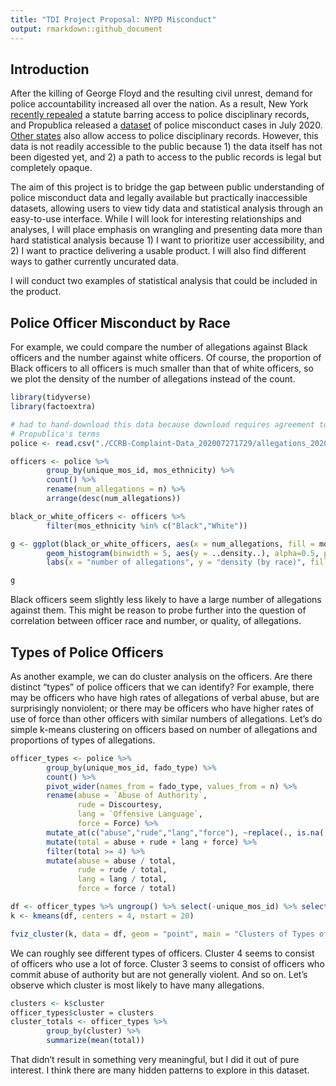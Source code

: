 ```yaml
---
title: "TDI Project Proposal: NYPD Misconduct"
output: rmarkdown::github_document
---
```


## Introduction
After the killing of George Floyd and the resulting civil unrest, demand for police accountability increased all over the nation. As a result, New York [recently repealed](https://www.innocenceproject.org/in-a-historic-victory-the-new-york-legislature-repeals-50-a-requiring-full-disclosure-of-police-disciplinary-records/) a statute barring access to police disciplinary records, and Propublica released a [dataset](https://www.propublica.org/datastore/dataset/civilian-complaints-against-new-york-city-police-officers) of police misconduct cases in July 2020. [Other states](https://project.wnyc.org/disciplinary-records/) also allow access to police disciplinary records. However, this data is not readily accessible to the public because 1) the data itself has not been digested yet, and 2) a path to access to the public records is legal but completely opaque. 

The aim of this project is to bridge the gap between public understanding of police misconduct data and legally available but practically inaccessible datasets, allowing users to view tidy data and statistical analysis through an easy-to-use interface. While I will look for interesting relationships and analyses, I will place emphasis on wrangling and presenting data more than hard statistical analysis because 1) I want to prioritize user accessibility, and 2) I want to practice delivering a usable product. I will also find different ways to gather currently uncurated data.

I will conduct two examples of statistical analysis that could be included in the product.

## Police Officer Misconduct by Race

For example, we could compare the number of allegations against Black officers and the number against white officers. Of course, the proportion of Black officers to all officers is much smaller than that of white officers, so we plot the density of the number of allegations instead of the count.
```r
library(tidyverse)
library(factoextra)
```

```r
# had to hand-download this data because download requires agreement to
# Propublica's terms
police <- read.csv("./CCRB-Complaint-Data_202007271729/allegations_202007271729.csv")

officers <- police %>% 
        group_by(unique_mos_id, mos_ethnicity) %>% 
        count() %>%
        rename(num_allegations = n) %>%
        arrange(desc(num_allegations))

black_or_white_officers <- officers %>% 
        filter(mos_ethnicity %in% c("Black","White"))

g <- ggplot(black_or_white_officers, aes(x = num_allegations, fill = mos_ethnicity, color = mos_ethnicity)) + 
        geom_histogram(binwidth = 5, aes(y = ..density..), alpha=0.5, position="identity") + 
        labs(x = "number of allegations", y = "density (by race)", fill = "officer ethnicity", color = "officer ethnicity", title = "Number of allegations for Black\nand white officers")

g
```
Black officers seem slightly less likely to have a large number of allegations against them. This might be reason to probe further into the question of correlation between officer race and number, or quality, of allegations.

## Types of Police Officers

As another example, we can do cluster analysis on the officers. Are there distinct "types" of police officers that we can identify? For example, there may be officers who have high rates of allegations of verbal abuse, but are surprisingly nonviolent; or there may be officers who have higher rates of use of force than other officers with similar numbers of allegations. Let's do simple k-means clustering on officers based on number of allegations and proportions of types of allegations. 

```r
officer_types <- police %>%
        group_by(unique_mos_id, fado_type) %>%
        count() %>%
        pivot_wider(names_from = fado_type, values_from = n) %>%
        rename(abuse = `Abuse of Authority`,
               rude = Discourtesy,
               lang = `Offensive Language`,
               force = Force) %>%
        mutate_at(c("abuse","rude","lang","force"), ~replace(., is.na(.), 0)) %>%
        mutate(total = abuse + rude + lang + force) %>%
        filter(total >= 4) %>%
        mutate(abuse = abuse / total, 
               rude = rude / total,
               lang = lang / total,
               force = force / total)

df <- officer_types %>% ungroup() %>% select(-unique_mos_id) %>% select(-total)
k <- kmeans(df, centers = 4, nstart = 20)

fviz_cluster(k, data = df, geom = "point", main = "Clusters of Types of Police Officers")
```
We can roughly see different types of officers. Cluster 4 seems to consist of officers who use a lot of force. Cluster 3 seems to consist of officers who commit abuse of authority but are not generally violent. And so on. Let's observe which cluster is most likely to have many allegations.

```r
clusters <- k$cluster
officer_types$cluster = clusters
cluster_totals <- officer_types %>% 
        group_by(cluster) %>%
        summarize(mean(total))
```

That didn't result in something very meaningful, but I did it out of pure interest. I think there are many hidden patterns to explore in this dataset.